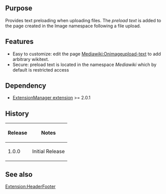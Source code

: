 {{Extension
|name        = OnImageUpload
|status      = stable
|author      = [[user:jldupont|Jean-Lou Dupont]]
|image       =
|version     = 1.0.0
|update      =
|mediawiki   = 1.11, 1.12
|download    = [http://mediawiki.googlecode.com/svn/tags/OnImageUpload/ SVN]
|readme      =
|changelog   = See SVN ($Id$)
|description = Provides text preloading when uploading files
|parameters  =
|rights      =
|example     =
}}
== Purpose ==
Provides text preloading when uploading files. The ''preload text'' is added to the page created in the Image namespace following a file upload.

== Features ==
* Easy to customize: edit the page [[Mediawiki:Onimageupload-text]] to add arbitrary wikitext.
* Secure: preload text is located in the namespace ''Mediawiki'' which by default is restricted access  

== Dependency ==
* [[Extension:ExtensionManager|ExtensionManager extension]] >= 2.0.1
{{Pear|HeaderFooter}}

== History ==
{|class=datatable
! Release !! Notes
|-
| 1.0.0 || Initial Release
|}

== See also ==
[[Extension:HeaderFooter]]
